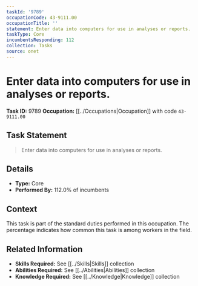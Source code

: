 ```yaml
---
taskId: '9789'
occupationCode: 43-9111.00
occupationTitle: ''
statement: Enter data into computers for use in analyses or reports.
taskType: Core
incumbentsResponding: 112
collection: Tasks
source: onet
---
```

# Enter data into computers for use in analyses or reports.

**Task ID:** 9789
**Occupation:** [[../Occupations|Occupation]] with code `43-9111.00`

## Task Statement

> Enter data into computers for use in analyses or reports.

## Details

- **Type:** Core
- **Performed By:** 112.0% of incumbents

## Context

This task is part of the standard duties performed in this occupation. The percentage indicates how common this task is among workers in the field.

## Related Information

- **Skills Required:** See [[../Skills|Skills]] collection
- **Abilities Required:** See [[../Abilities|Abilities]] collection
- **Knowledge Required:** See [[../Knowledge|Knowledge]] collection
